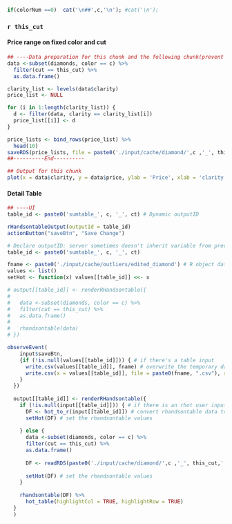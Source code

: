 
```r
if(colorNum ==0)  cat('\n##',c,'\n'); #cat('\n'); 

```


### `r this_cut`  

#### Price range on fixed color and cut

```r

## ----Data preparation for this chunk and the following chunk(prevent server-side on-load processing)
data <-subset(diamonds, color == c) %>%
  filter(cut == this_cut) %>%
  as.data.frame()

clarity_list <- levels(data$clarity)
price_list <- NULL

for (i in 1:length(clarity_list)) {
  d <- filter(data, clarity == clarity_list[i]) 
  price_list[[i]] <- d
}

price_lists <- bind_rows(price_list) %>%
  head(10)
saveRDS(price_lists, file = paste0('./input/cache/diamond/',c ,'_', this_cut,'.RDS'))
##----------End----------

## Output for this chunk
plot(x = data$clarity, y = data$price, ylab = 'Price', xlab = 'clarity')

```


#### Detail Table

```r
## ----UI
table_id <- paste0('sumtable_', c, '_', ct) # Dynamic outputID

rHandsontableOutput(outputId = table_id)
actionButton("saveBtn", "Save Change")

```

```r
# Declare outputID: server sometimes doesn't inherit variable from previous environment...
table_id <- paste0('sumtable_', c, '_', ct)

fname <- paste0('./input/cache/outliers/edited_diamond') # R object data frame stored as ASCII text
values <- list() 
setHot <- function(x) values[[table_id]] <<- x 

# output[[table_id]] <- renderRHandsontable({
#   
#   data <-subset(diamonds, color == c) %>%
#   filter(cut == this_cut) %>%
#   as.data.frame()
#   
#   rhandsontable(data)
# })

observeEvent( 
    input$saveBtn, 
    {if (!is.null(values[[table_id]])) { # if there's a table input
      write.csv(values[[table_id]], fname) # overwrite the temporary database file
      write.csv(x = values[[table_id]], file = paste0(fname, ".csv"), row.names = FALSE) # overwrite
    }
  })
  
  output[[table_id]] <- renderRHandsontable({ 
    if (!is.null(input[[table_id]])) { # if there is an rhot user input...
      DF <- hot_to_r(input[[table_id]]) # convert rhandsontable data to R object and store in data frame
      setHot(DF) # set the rhandsontable values
      
    } else {
      data <-subset(diamonds, color == c) %>%
      filter(cut == this_cut) %>%
      as.data.frame()
      
      DF <- readRDS(paste0('./input/cache/diamond/',c ,'_', this_cut,'.RDS')) 
      
      setHot(DF) # set the rhandsontable values
    }
    
    rhandsontable(DF) %>% 
      hot_table(highlightCol = TRUE, highlightRow = TRUE) 
  }
  )
  
```


